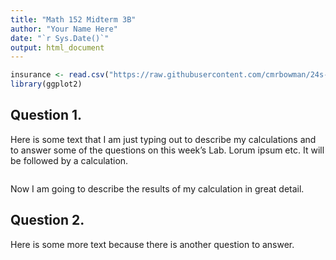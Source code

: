 ---
title: "Math 152 Midterm 3B"
author: "Your Name Here"
date: "`r Sys.Date()`"
output: html_document
---

```{r}
insurance <- read.csv("https://raw.githubusercontent.com/cmrbowman/24s-152/main/insurance.csv")
library(ggplot2)
```

## Question 1.

Here is some text that I am just typing out to describe my calculations and to answer some of the questions on this week's Lab. Lorum ipsum etc. It will be followed by a calculation.

```{r}

```

Now I am going to describe the results of my calculation in great detail.

## Question 2.

Here is some more text because there is another question to answer.

```{r}

```